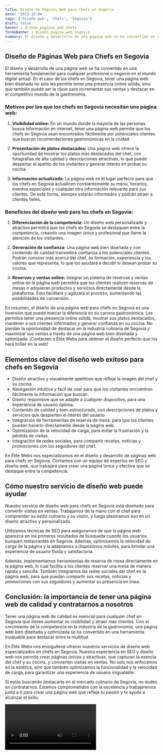 ```yaml
---
title: Diseño de Páginas Web para Chefs en Segovia
date: '2023-10-04'
tags: ['Diseño web', 'Chefs', 'Segovia']
draft: false
banner : diseño_paginas_web_chefs
fondoBanner : diseño_pagina_web_segovia
summary: El diseño y desarrollo de una página web se ha convertido en una herramienta fundamental para cualquier profesional o negocio en el mundo digital actual. En el caso de los chefs en Segovia, tener una página web bien diseñada no solo les permite tener una presencia online sólida, sino que también puede ser la clave para incrementar sus ventas y destacar en el competitivo mundo de la gastronomía.
---
```


## Diseño de Páginas Web para Chefs en Segovia

El diseño y desarrollo de una página web se ha convertido en una herramienta fundamental para cualquier profesional o negocio en el mundo digital actual. En el caso de los chefs en Segovia, tener una página web bien diseñada no solo les permite tener una presencia online sólida, sino que también puede ser la clave para incrementar sus ventas y destacar en el competitivo mundo de la gastronomía.

### Motivos por los que los chefs en Segovia necesitan una página web:

1. **Visibilidad online:** En un mundo donde la mayoría de las personas busca información en internet, tener una página web permite que los chefs en Segovia sean encontrados fácilmente por potenciales clientes que buscan recomendaciones gastronómicas en la ciudad.

2. **Presentación de platos destacados:** Una página web ofrece la oportunidad de mostrar los platos más destacados del chef, con fotografías de alta calidad y descripciones atractivas, lo que puede despertar el apetito de los visitantes y generar interés en probar su cocina.

3. **Información actualizada:** La página web es el lugar perfecto para que los chefs en Segovia actualicen constantemente su menú, horarios, eventos especiales y cualquier otra información relevante para sus clientes. De esta forma, siempre estarán informados y podrán atraer a clientes fieles.

### Beneficios del diseño web para los chefs en Segovia:

1. **Diferenciación de la competencia:** Un diseño web personalizado y atractivo permitirá que los chefs en Segovia se destaquen entre la competencia, creando una imagen única y profesional que llame la atención de los visitantes.

2. **Generación de confianza:** Una página web bien diseñada y con contenido de calidad transmitirá confianza a los potenciales clientes. Podrán conocer más acerca del chef, su formación, experiencia y los valores que representa, lo que los ayudará a decidir si desean probar su cocina.

3. **Reservas y ventas online:** Integrar un sistema de reservas y ventas online en la página web permitirá que los clientes realicen reservas de mesas o adquieran productos y servicios directamente desde la plataforma. Esto facilitará y agilizará el proceso, aumentando las posibilidades de conversión.

En resumen, el diseño de una página web para chefs en Segovia es una inversión que puede marcar la diferencia en su carrera gastronómica. Les permitirá tener una presencia online sólida, mostrar sus platos destacados, mantener a sus clientes informados y generar confianza en su cocina. No pierdan la oportunidad de destacar en la industria culinaria de Segovia y maximizar sus ventas a través de una página web bien diseñada y optimizada. ¡Contacten a Élite Webs para obtener el diseño perfecto que los hará brillar en la web!

<GifSeo />

<Cta />

## Elementos clave del diseño web exitoso para chefs en Segovia

- Diseño atractivo y visualmente apetitoso que refleje la imagen del chef y su cocina.
- Navegación intuitiva y fácil de usar para que los visitantes encuentren fácilmente la información que buscan.
- Diseño responsive que se adapte a cualquier dispositivo, para una experiencia de usuario óptima.
- Contenido de calidad y bien estructurado, con descripciones de platos y servicios que despierten el interés del usuario.
- Integración de herramientas de reserva de mesa, para que los clientes puedan hacerlo directamente desde la página web.
- Optimización de la velocidad de carga, para evitar la frustración y la pérdida de visitas.
- Integración de redes sociales, para compartir recetas, noticias y promociones con los seguidores del chef.

En Élite Webs nos especializamos en el diseño y desarrollo de páginas web para chefs en Segovia. Contamos con un equipo de expertos en SEO y diseño web, que trabajará para crear una página única y efectiva que se destaque entre la competencia.

## Cómo nuestro servicio de diseño web puede ayudar

Nuestro servicio de diseño web para chefs en Segovia está diseñado para convertir visitas en ventas. Trabajamos de la mano con el chef para comprender su estilo culinario y su visión, y luego plasmamos eso en un diseño atractivo y personalizado.

Utilizamos técnicas de SEO para asegurarnos de que la página web aparezca en los primeros resultados de búsqueda cuando los usuarios busquen restaurantes en Segovia. Además, optimizamos la velocidad de carga de la página y la adaptamos a dispositivos móviles, para brindar una experiencia de usuario fluida y satisfactoria.

Además, implementamos herramientas de reserva de mesa directamente en la página web, lo cual facilita a los clientes reservar una mesa de manera rápida y sencilla. También integramos las redes sociales del chef en la página web, para que puedan compartir sus recetas, noticias y promociones con sus seguidores y aumentar su presencia en línea.

## Conclusión: la importancia de tener una página web de calidad y contratarnos a nosotros

Tener una página web de calidad es esencial para cualquier chef en Segovia que desee aumentar su visibilidad y atraer más clientes. Con el crecimiento de la competencia en la industria de la gastronomía, una página web bien diseñada y optimizada se ha convertido en una herramienta invaluable para destacar entre la multitud.

En Élite Webs nos enorgullece ofrecer nuestros servicios de diseño web especializados en chefs en Segovia. Nuestra experiencia en SEO y diseño web nos permite crear páginas únicas y atractivas, que capturan la esencia del chef y su cocina, y convierten visitas en ventas. No solo nos enfocamos en la estética, sino que también optimizamos la funcionalidad y la velocidad de carga, para garantizar una experiencia de usuario inigualable.

Si estás buscando destacarte en el mercado culinario de Segovia, no dudes en contratarnos. Estamos comprometidos con la excelencia y trabajaremos junto a ti para crear una página web que refleje tu pasión y te ayude a alcanzar el éxito.

<Video />

<CtaBot job='Chefs' city='Segovia'/>

<Gmaps query='Segovia+españa+maps' />
